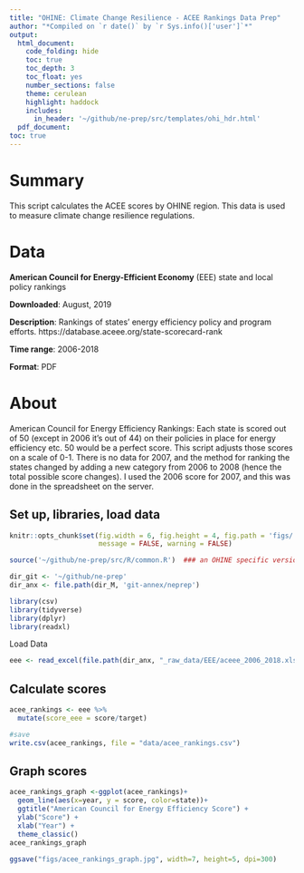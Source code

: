 ```yaml
---
title: "OHINE: Climate Change Resilience - ACEE Rankings Data Prep"
author: "*Compiled on `r date()` by `r Sys.info()['user']`*"
output: 
  html_document:
    code_folding: hide
    toc: true
    toc_depth: 3
    toc_float: yes
    number_sections: false
    theme: cerulean
    highlight: haddock
    includes: 
      in_header: '~/github/ne-prep/src/templates/ohi_hdr.html'
  pdf_document:
toc: true
---
```


# Summary

This script calculates the ACEE scores by OHINE region. This data is used to measure climate change resilience regulations.

# Data

**American Council for Energy-Efficient Economy** (EEE) state and local policy rankings

**Downloaded**: August, 2019

**Description**: Rankings of states' energy efficiency policy and program efforts. https://database.aceee.org/state-scorecard-rank

**Time range**: 2006-2018

**Format**: PDF


# About
American Council for Energy Efficiency Rankings: Each state is scored out of 50 (except in 2006 it's out of 44) on their policies in place for energy efficiency etc. 50 would be a perfect score. This script adjusts those scores on a scale of 0-1. There is no data for 2007, and the method for ranking the states changed by adding a new category from 2006 to 2008 (hence the total possible score changes). I used the 2006 score for 2007, and this was done in the spreadsheet on the server.

## Set up, libraries, load data
``` r
knitr::opts_chunk$set(fig.width = 6, fig.height = 4, fig.path = 'figs/',
                      message = FALSE, warning = FALSE)

source('~/github/ne-prep/src/R/common.R')  ### an OHINE specific version of common.R

dir_git <- '~/github/ne-prep'
dir_anx <- file.path(dir_M, 'git-annex/neprep')

library(csv)
library(tidyverse)
library(dplyr)
library(readxl)
```

Load Data
```r
eee <- read_excel(file.path(dir_anx, "_raw_data/EEE/aceee_2006_2018.xlsx"))
```


## Calculate scores
```r
acee_rankings <- eee %>% 
  mutate(score_eee = score/target)

#save
write.csv(acee_rankings, file = "data/acee_rankings.csv")
```

## Graph scores
```r
acee_rankings_graph <-ggplot(acee_rankings)+
  geom_line(aes(x=year, y = score, color=state))+
  ggtitle("American Council for Energy Efficiency Score") +
  ylab("Score") +
  xlab("Year") +
  theme_classic() 
acee_rankings_graph

ggsave("figs/acee_rankings_graph.jpg", width=7, height=5, dpi=300)
```





